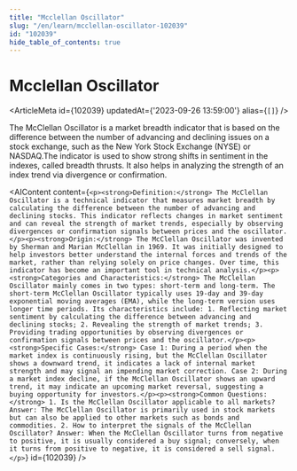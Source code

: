 ```yaml
---
title: "Mcclellan Oscillator"
slug: "/en/learn/mcclellan-oscillator-102039"
id: "102039"
hide_table_of_contents: true
---
```



# Mcclellan Oscillator

<ArticleMeta id={102039} updatedAt={'2023-09-26 13:59:00'} alias={`[]`} />
<div className='border-solid border-b border-t-0 my-4 border-[var(--ifm-color-gray-300)]' />

The McClellan Oscillator is a market breadth indicator that is based on the difference between the number of advancing and declining issues on a stock exchange, such as the New York Stock Exchange (NYSE) or NASDAQ.The indicator is used to show strong shifts in sentiment in the indexes, called breadth thrusts. It also helps in analyzing the strength of an index trend via divergence or confirmation.

<AIContent content={`<p><strong>Definition:</strong> The McClellan Oscillator is a technical indicator that measures market breadth by calculating the difference between the number of advancing and declining stocks. This indicator reflects changes in market sentiment and can reveal the strength of market trends, especially by observing divergences or confirmation signals between prices and the oscillator.</p><p><strong>Origin:</strong> The McClellan Oscillator was invented by Sherman and Marian McClellan in 1969. It was initially designed to help investors better understand the internal forces and trends of the market, rather than relying solely on price changes. Over time, this indicator has become an important tool in technical analysis.</p><p><strong>Categories and Characteristics:</strong> The McClellan Oscillator mainly comes in two types: short-term and long-term. The short-term McClellan Oscillator typically uses 19-day and 39-day exponential moving averages (EMA), while the long-term version uses longer time periods. Its characteristics include: 1. Reflecting market sentiment by calculating the difference between advancing and declining stocks; 2. Revealing the strength of market trends; 3. Providing trading opportunities by observing divergences or confirmation signals between prices and the oscillator.</p><p><strong>Specific Cases:</strong> Case 1: During a period when the market index is continuously rising, but the McClellan Oscillator shows a downward trend, it indicates a lack of internal market strength and may signal an impending market correction. Case 2: During a market index decline, if the McClellan Oscillator shows an upward trend, it may indicate an upcoming market reversal, suggesting a buying opportunity for investors.</p><p><strong>Common Questions:</strong> 1. Is the McClellan Oscillator applicable to all markets? Answer: The McClellan Oscillator is primarily used in stock markets but can also be applied to other markets such as bonds and commodities. 2. How to interpret the signals of the McClellan Oscillator? Answer: When the McClellan Oscillator turns from negative to positive, it is usually considered a buy signal; conversely, when it turns from positive to negative, it is considered a sell signal.</p>`} id={102039} />
